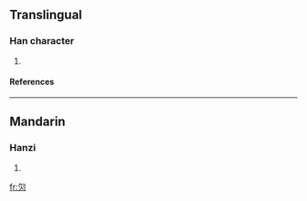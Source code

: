 ==Translingual==
===Han character===
{{Han char|rn=86|rad=火|as=02|sn=6|four=|canj=心火 (PF)}}
# {{defn|Han|sort=火02}}
====References====
{{Han ref|kx=0666.060|dkj=18865|hdz=32188.090|uh=7073|ud=28787}}

----
==Mandarin==
===Hanzi===
{{cmn-hanzi|pin=[[hūi]] (hui1)|wg=hui<sup>1</sup>}}
# {{defn|Mandarin}}

[[fr:灳]]